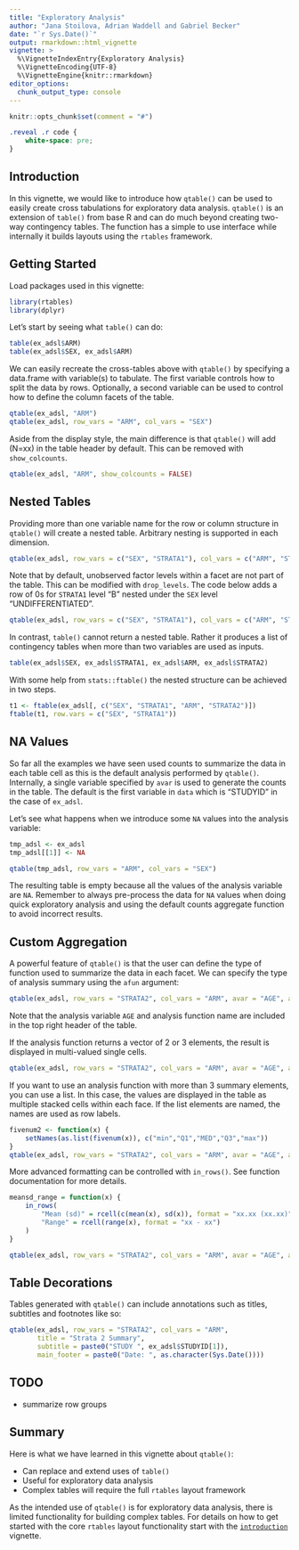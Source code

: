 ```yaml
---
title: "Exploratory Analysis"
author: "Jana Stoilova, Adrian Waddell and Gabriel Becker"
date: "`r Sys.Date()`"
output: rmarkdown::html_vignette
vignette: >
  %\VignetteIndexEntry{Exploratory Analysis}
  %\VignetteEncoding{UTF-8}
  %\VignetteEngine{knitr::rmarkdown}
editor_options: 
  chunk_output_type: console
---
```



```r
knitr::opts_chunk$set(comment = "#")
```

```css
.reveal .r code {
    white-space: pre;
}
```

## Introduction

In this vignette, we would like to introduce how `qtable()` can be used to 
easily create cross tabulations for exploratory data analysis. `qtable()` is
an extension of `table()` from base R and can do much beyond creating two-way 
contingency tables. The function has a simple to use interface while internally 
it builds layouts using the `rtables` framework.

## Getting Started

Load packages used in this vignette:
```r
library(rtables)
library(dplyr)
```

Let's start by seeing what `table()` can do:
```r
table(ex_adsl$ARM)
table(ex_adsl$SEX, ex_adsl$ARM)
```

We can easily recreate the cross-tables above with `qtable()` by specifying a 
data.frame with variable(s) to tabulate. The first variable controls how to 
split the data by rows. Optionally, a second variable can be used to control how 
to define the column facets of the table.
```r
qtable(ex_adsl, "ARM")
qtable(ex_adsl, row_vars = "ARM", col_vars = "SEX")
```

Aside from the display style, the main difference is that `qtable()` will
add (N=xx) in the table header by default. This can be removed with 
`show_colcounts`.

```r
qtable(ex_adsl, "ARM", show_colcounts = FALSE)
```

## Nested Tables

Providing more than one variable name for the row or column structure in 
`qtable()` will create a nested table. Arbitrary nesting is supported in each
dimension. 

```r
qtable(ex_adsl, row_vars = c("SEX", "STRATA1"), col_vars = c("ARM", "STRATA2"))
```

Note that by default, unobserved factor levels within a facet are not part of
the table. This can be modified with `drop_levels`. The code below adds a row 
of 0s for `STRATA1` level "B" nested under the `SEX` level "UNDIFFERENTIATED".

```r
qtable(ex_adsl, row_vars = c("SEX", "STRATA1"), col_vars = c("ARM", "STRATA2"), drop_levels = FALSE)
```

In contrast, `table()` cannot return a nested table. Rather it produces a list
of contingency tables when more than two variables are used as inputs. 
```r
table(ex_adsl$SEX, ex_adsl$STRATA1, ex_adsl$ARM, ex_adsl$STRATA2) 
```

With some help from `stats::ftable()` the nested structure can be achieved in
two steps.
```r
t1 <- ftable(ex_adsl[, c("SEX", "STRATA1", "ARM", "STRATA2")]) 
ftable(t1, row.vars = c("SEX", "STRATA1"))
```

## NA Values

So far all the examples we have seen used counts to summarize the data in each
table cell as this is the default analysis performed by `qtable()`. Internally,
a single variable specified by `avar` is used to generate 
the counts in the table. The default is the first variable in `data` which is 
"STUDYID" in the case of `ex_adsl`.

Let's see what happens when we introduce some `NA` values into the analysis
variable:
```r
tmp_adsl <- ex_adsl
tmp_adsl[[1]] <- NA

qtable(tmp_adsl, row_vars = "ARM", col_vars = "SEX")
```
The resulting table is empty because all the values of the analysis variable are
`NA`. Remember to always pre-process the data for `NA` values when doing
quick exploratory analysis and using the default counts aggregate function to 
avoid incorrect results.

## Custom Aggregation

A powerful feature of `qtable()` is that the user can define the type of
function used to summarize the data in each facet. We can specify the type of 
analysis summary using the `afun` argument:

```r
qtable(ex_adsl, row_vars = "STRATA2", col_vars = "ARM", avar = "AGE", afun = mean)
```

Note that the analysis variable `AGE` and analysis function name are included
in the top right header of the table. 

If the analysis function returns a vector of 2 or 3 elements, the result is displayed in 
multi-valued single cells. 
```r
qtable(ex_adsl, row_vars = "STRATA2", col_vars = "ARM", avar = "AGE", afun = range)
```

If you want to use an analysis function with more than 3 summary elements,
you can use a list. In this case, the values are displayed in the table as 
multiple stacked cells within each face. If the list elements are named, the
names are used as row labels.

```r
fivenum2 <- function(x) {
    setNames(as.list(fivenum(x)), c("min","Q1","MED","Q3","max"))
}
qtable(ex_adsl, row_vars = "STRATA2", col_vars = "ARM", avar = "AGE", afun = fivenum2)
```

More advanced formatting can be controlled with `in_rows()`. See function
documentation for more details.
```r
meansd_range = function(x) {
    in_rows(
        "Mean (sd)" = rcell(c(mean(x), sd(x)), format = "xx.xx (xx.xx)"),
        "Range" = rcell(range(x), format = "xx - xx")
    )
}

qtable(ex_adsl, row_vars = "STRATA2", col_vars = "ARM", avar = "AGE", afun = meansd_range)
```

## Table Decorations

Tables generated with `qtable()` can include annotations such as titles, 
subtitles and footnotes like so:
```r
qtable(ex_adsl, row_vars = "STRATA2", col_vars = "ARM",
       title = "Strata 2 Summary", 
       subtitle = paste0("STUDY ", ex_adsl$STUDYID[1]), 
       main_footer = paste0("Date: ", as.character(Sys.Date())))

```

## TODO
-  summarize row groups

## Summary

Here is what we have learned in this vignette about `qtable()`:

* Can replace and extend uses of `table()`
* Useful for exploratory data analysis
* Complex tables will require the full `rtables` layout framework

As the intended use of `qtable()` is for exploratory data analysis, there is 
limited functionality for building complex tables. For details on how to get
started with the core `rtables` layout functionality start with the [`introduction`](https://insightsengineering.github.io/rtables/main/articles/introduction.html)
vignette.

